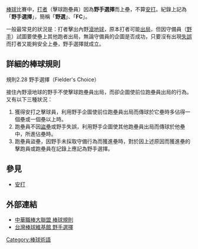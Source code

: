 [[棒球|棒球]]比賽中，[[打者|打者]]（擊球跑壘員）因為'''野手選擇'''而上壘，不算[[安打|安打]]。紀錄上記為「'''野手選擇'''」，簡稱「'''野選'''」、「'''FC'''」。

一般最常見的狀況是：打者擊出內野[[滾地球|滾地球]]，原本打者可能[[出局|出局]]，但因守備員（[[野手|野手]]）試圖要使壘上其他跑者出局，無論守備員的企圖是否成功，只要沒有出現[[失誤_(棒球)|失誤]]而打者又能夠安全上壘，野手選擇就成立。

== 詳細的棒球規則 ==
規則2.28 野手選擇（Fielder's Choice）

接住內野滾地球的野手不使擊球跑壘員出局，而卻企圖使前位跑壘員出局的行為。又有以下三種狀況：
# 獲得安打之擊球員，利用野手企圖使前位跑壘員出局而傳球於它壘時多佔得一個壘或一個壘以上時。
# 跑壘員不因[[盜壘|盜壘]]或野手失誤，利用野手企圖使其他跑壘員出局而傳球於他壘中，所進佔壘時。 
# 跑壘員盜壘，因野手未採取守備行為而獲進壘時，對於因上述原因而獲進壘的擊跑員或跑壘員在記錄上應記為野手選擇。

== 參見 ==
* [[安打|安打]]

== 外部連結 ==
* [https://web.archive.org/web/20090609173116/http://online.cpbl.com.tw/rule/cpblrules.htm 中華職棒大聯盟 棒球規則]
* [http://twbsball.dils.tku.edu.tw/wiki/index.php/%E9%87%8E%E6%89%8B%E9%81%B8%E6%93%87 台灣棒球維基館 野手選擇] {{Wayback|url=http://twbsball.dils.tku.edu.tw/wiki/index.php/%E9%87%8E%E6%89%8B%E9%81%B8%E6%93%87 |date=20210428025030 }}

{{棒球統計}}

[[Category:棒球術語|Category:棒球術語]]